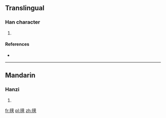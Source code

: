 ==Translingual==

===Han character===
{{Han char|rn=82|rad=毛|as=11|sn=15|four=2471<sub>3</sub>|canj=竹山廿日大 (HUTAK)}}

# {{defn|Han|sort=毛11}}

====References====
* {{Han ref|kx=0595.450|dkj=16951|dj=0987.220|hdz=32004.100|uh=6C01|ud=27649|bh=E5F5|bd=58869}}

----

==Mandarin==

===Hanzi===
{{cmn-hanzi|pin=[[mú]] ([[mu2]])|wg=mu<sup>2</sup>}}

# {{defn|lang=cmn|sort=毛11}}

[[fr:氁]]
[[pl:氁]]
[[zh:氁]]